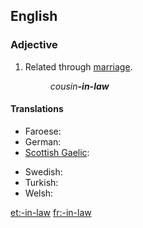 {{also|in-law}}
==English==

===Adjective===
{{en-adj|-|head=-[[in]]-[[law]]}}

# {{postpositive}} Related through [[marriage]].
#: ''cousin'''-in-law'''''

====Translations====
{{trans-top|related through marriage}}
* Faroese: {{t-|fo|ver-}}
* German: {{t|de|Schwieger-}}
* [[Scottish Gaelic]]: {{t-|gd|-cèile}}
{{trans-mid}}
* Swedish: {{t-|sv|svär-}}
* Turkish: {{t|tr|kayın-}}
* Welsh: {{t-|cy|-yng-nghyfraith}}
{{trans-bottom}}

[[et:-in-law]]
[[fr:-in-law]]